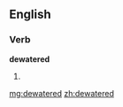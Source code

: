 ==English==

===Verb===
'''dewatered'''

# {{past of|[[dewater]]}}

[[mg:dewatered]]
[[zh:dewatered]]